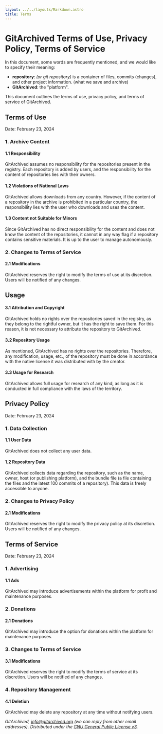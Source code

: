 ---
layout: ../../layouts/Markdown.astro
title: Terms
---

# GitArchived Terms of Use, Privacy Policy, Terms of Service

In this document, some words are frequently mentioned, and we would like to specify their meaning:

- **repository**: *(or git repository)* is a container of files, commits (changes), and other project information. (what we save and archive)
- **GitArchived**: the "platform".

This document outlines the terms of use, privacy policy, and terms of service of GitArchived.

## Terms of Use
Date: February 23, 2024

### 1. Archive Content

#### 1.1 Responsibility
GitArchived assumes no responsibility for the repositories present in the registry. Each repository is added by users, and the responsibility for the content of repositories lies with their owners.

#### 1.2 Violations of National Laws
GitArchived allows downloads from any country. However, if the content of a repository in the archive is prohibited in a particular country, the responsibility lies with the user who downloads and uses the content.

#### 1.3 Content not Suitable for Minors
Since GitArchived has no direct responsibility for the content and does not know the content of the repositories, it cannot in any way flag if a repository contains sensitive materials. It is up to the user to manage autonomously.

### 2. Changes to Terms of Service

#### 2.1 Modifications
GitArchived reserves the right to modify the terms of use at its discretion. Users will be notified of any changes.

## Usage
#### 3.1 Attribution and Copyright
GitArchived holds no rights over the repositories saved in the registry, as they belong to the rightful owner, but it has the right to save them. For this reason, it is not necessary to attribute the repository to GitArchived.

#### 3.2 Repository Usage
As mentioned, GitArchived has no rights over the repositories. Therefore, any modification, usage, etc., of the repository must be done in accordance with the native license it was distributed with by the creator.

#### 3.3 Usage for Research
GitArchived allows full usage for research of any kind, as long as it is conducted in full compliance with the laws of the territory.

## Privacy Policy
Date: February 23, 2024

### 1. Data Collection

#### 1.1 User Data
GitArchived does not collect any user data.

#### 1.2 Repository Data
GitArchived collects data regarding the repository, such as the name, owner, host (or publishing platform), and the bundle file (a file containing the files and the latest 100 commits of a repository). This data is freely accessible to anyone.

### 2. Changes to Privacy Policy

#### 2.1 Modifications
GitArchived reserves the right to modify the privacy policy at its discretion. Users will be notified of any changes.

## Terms of Service
Date: February 23, 2024

### 1. Advertising

#### 1.1 Ads
GitArchived may introduce advertisements within the platform for profit and maintenance purposes.

### 2. Donations

#### 2.1 Donations
GitArchived may introduce the option for donations within the platform for maintenance purposes.

### 3. Changes to Terms of Service

#### 3.1 Modifications
GitArchived reserves the right to modify the terms of service at its discretion. Users will be notified of any changes.

### 4. Repository Management

#### 4.1 Deletion
GitArchived may delete any repository at any time without notifying users.

*GitArchived, info@gitarchived.org (we can reply from other email addresses). Distributed under the [GNU General Public License v3](https://www.gnu.org/licenses/gpl-3.0.html).*
